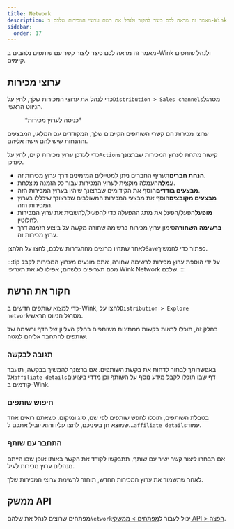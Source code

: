 ```yaml
---
title: Network
description: מאמר זה מראה לכם כיצד לחקור ולנהל את רשת ערוצי המכירות שלכם ב-Wink.
sidebar:
  order: 17
---
```


מאמר זה מראה לכם כיצד ליצור קשר עם שותפים נלהבים ב-Wink ולנהל שותפים קיימים.

## ערוצי מכירות

כדי לנהל את ערוצי המכירות שלך, לחץ על`Distribution > Sales channels`מסרגל הניווט הראשי.

<figure>
  <CloudinaryImage width="350" height="402" resize="scale" quality="best" alt="ערוץ המכירות" src="academy/sales-channel" errorImage="noimage_opaque_nyrtl0.png" />

  <figcaption>*כניסה לערוץ מכירות*</figcaption>
</figure>


ערוצי מכירות הם קשרי השותפים הקיימים שלך, המקודדים עם המלאי, המבצעים וההנחות שיש להם גישה אליהם.

כדי לעדכן ערוץ מכירות קיים, לחץ על`Actions`קישור מתחת לערוץ המכירות שברצונך לעדכן.

* **הנחת חברים**תעריף החברים ניתן למטיילים המזמינים דרך ערוץ מכירות זה.
* **עֲמָלָה**העמלה מוקצית לערוץ המכירות עבור כל הזמנה מוצלחת.
* **מבצעים בודדים**הוסף את הקידומים שברצונך שיהיו בערוץ המכירות הזה.
* **מבצעים מקובצים**הוסף את מבצעי המכירות המשולבים שברצונך שיכללו בערוץ המכירות הזה.
* **מופעל**הפעל/הפעל את מתג ההפעלה כדי להפעיל/להשבית את ערוץ המכירות לחלוטין.
* **ברשימה השחורה**סימון ערוץ מכירות כרשימה שחורה מקשה על ביצוע הזמנה דרך ערוץ מכירות זה.

לאחר שתהיו מרוצים מההגדרות שלכם, לחצו על הלחצן`Save`כפתור כדי להמשיך.

:::tip
על ידי הוספת ערוץ מכירות לרשימה שחורה, אתם מונעים מערוץ המכירות לקבל מכם תעריפים כלשהם; אפילו לא את תעריפי Wink Network שלכם.
:::

## חקור את הרשת

כדי למצוא שותפים חדשים ב-Wink, לחצו על`Distribution > Explore network`מסרגל הניווט הראשי.

בחלק זה, תוכלו לראות בקשות ממתינות משותפים בחלק העליון של הדף ורשימה של שותפים להתחבר אליהם למטה.

### תגובה לבקשה

באפשרותך לבחור לדחות את בקשת השותפים. אם ברצונך להמשיך בבקשה, תועבר אל`affiliate details`דף שבו תוכלו לקבל מידע נוסף על השותף וכן מדדי ביצועים קודמים ב-Wink.

### חיפוש שותפים

בטבלת השותפים, תוכלו לחפש שותפים לפי שם, סוג ומיקום. כשאתם רואים אחד שמוצא חן בעיניכם, לחצו עליו והוא יוביל אתכם ל...`affiliate details`עמוד.

### התחבר עם שותף

אם תבחרו ליצור קשר ישיר עם שותף, תתבקשו לקודד את הקשר באותו אופן שבו הייתם מנהלים ערוץ מכירות לעיל.

לאחר שתשמור את ערוץ המכירות החדש, תוחזר לרשימת ערוצי המכירות שלך.

## ממשק API

מפתחים שרוצים לנהל את שלהם`Network`יכול לעבור ל[מפתחים > ממשקי API > הפצה](/developers/apis/#distribution-api).

